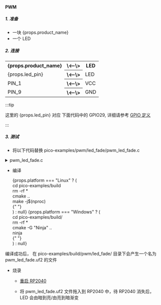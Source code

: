 
#### PWM

##### 1. 准备

- 一块 {props.product_name}
- 一个 LED

##### 2. 连接

<table>
    <tr>
        <th>{props.product_name}</th>
        <th>\<--\></th>
        <th>LED</th>
    </tr>
    <tr>
        <td>{props.led_pin}</td>
        <th>\<--\></th>
        <td>LED</td>
    </tr>
    <tr>
        <td>PIN_1</td>
        <th>\<--\></th>
        <td>VCC</td>
    </tr>
    <tr>
        <td>PIN_9</td>
        <th>\<--\></th>
        <td>GND</td>
    </tr>
</table>

:::tip

这里的 {props.led_pin} 对应 下面代码中的 GPIO29, 详细请参考 <a href={props.gpio_definition}>GPIO 定义</a>

:::

##### 3. 测试

- 将以下代码替换 pico-examples/pwm/led_fade/pwm_led_fade.c

<details>
    <summary>pwm_led_fade.c</summary>

```c
#include "pico/stdlib.h"
#include <stdio.h>
#include "pico/time.h"
#include "hardware/irq.h"
#include "hardware/pwm.h"

#define PWD_FADE_LED_PIN 29

void on_pwm_wrap() {
    static int fade = 0;
    static bool going_up = true;

    pwm_clear_irq(pwm_gpio_to_slice_num(PWD_FADE_LED_PIN));

    if (going_up) {
        ++fade;
        if (fade > 255) {
            fade = 255;
            going_up = false;
        }
    } else {
        --fade;
        if (fade < 0) {
            fade = 0;
            going_up = true;
        }
    }

    pwm_set_gpio_level(PWD_FADE_LED_PIN, fade * fade);
}

int main() {

    gpio_set_function(PWD_FADE_LED_PIN, GPIO_FUNC_PWM);

    uint slice_num = pwm_gpio_to_slice_num(PWD_FADE_LED_PIN);

    pwm_clear_irq(slice_num);
    pwm_set_irq_enabled(slice_num, true);
    irq_set_exclusive_handler(PWM_IRQ_WRAP, on_pwm_wrap);
    irq_set_enabled(PWM_IRQ_WRAP, true);

    pwm_config config = pwm_get_default_config();
    pwm_config_set_clkdiv(&config, 4.f);
    pwm_init(slice_num, &config, true);

    while (1)
        tight_loop_contents();
}

```

</details>

- 编译

  <div>
    {props.platform === "Linux" ? (
      <div>
        <PreView>
          cd pico-examples/build
          <br />
          rm -rf *<br />
          cmake ..
          <br />
          make -j$(nproc)
          <br />
        </PreView>{" "}
      </div>
    ) : null}
    {props.platform === "Windows" ? (
      <div>
        <PreView>
          cd pico-examples/build/
          <br />
          rm -rf *<br />
          cmake -G "Ninja" ..
          <br />
          ninja
          <br />
        </PreView>{" "}
      </div>
    ) : null}
  </div>

编译成功后， 在 pico-examples/build/pwm/led_fade/ 目录下会产生一个名为 pwm_led_fade.uf2 的文件

- 烧录

  - <a href={props.flash_url}>重启 RP2040</a>

  - 将 pwm_led_fade.uf2 文件拖入到 RP2040 中，待 RP2040 消失后， LED 会由暗到亮/由亮到暗渐变
